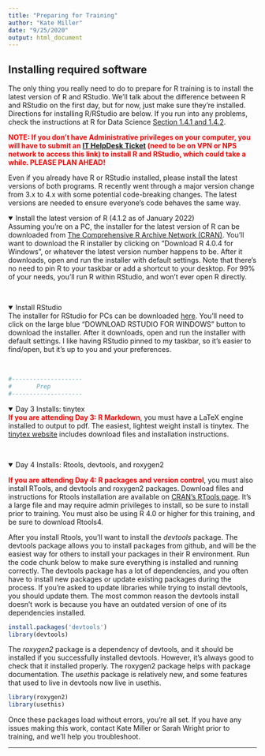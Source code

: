 ```yaml
---
title: "Preparing for Training"
author: "Kate Miller"
date: "9/25/2020"
output: html_document
---
```

<h2>Installing required software</h2>
The only thing you really need to do to prepare for R training is to install the latest version of R and RStudio. We'll talk about the difference between R and RStudio on the first day, but for now, just make sure they're installed. Directions for installing R/RStudio are below. If you run into any problems, check the instructions at R for Data Science <a href="https://r4ds.had.co.nz/introduction.html#prerequisites">Section 1.4.1 and 1.4.2</a>. 

<b style="color:red">NOTE: If you don't have Administrative privileges on your computer, you will have to submit an <a href="https://npshelpdesk.nps.gov/">IT HelpDesk Ticket</a> (need to be on VPN or NPS network to access this link) to install R and RStudio, which could take a while. PLEASE PLAN AHEAD!</b>  

Even if you already have R or RStudio installed, please install the latest versions of both programs. R recently went through a major version change from 3.x to 4.x with some potential code-breaking changes. The latest versions are needed to ensure everyone's code behaves the same way. 

<details open><summary class='drop'>Install the latest version of R (4.1.2 as of January 2022)</summary>
Assuming you're on a PC, the installer for the latest version of R can be downloaded from <a href="https://cran.r-project.org/bin/windows/base/">The Comprehensive R Archive Network (CRAN)</a>. You'll want to download the R installer by clicking on "Download R 4.0.4 for Windows", or whatever the latest version number happens to be. After it downloads, open and run the installer with default settings. Note that there's no need to pin R to your taskbar or add a shortcut to your desktop. For 99% of your needs, you'll run R within RStudio, and won't ever open R directly.
</details>
<br>

<details open><summary class='drop'>Install RStudio</summary>
The installer for RStudio for PCs can be downloaded <a href="https://rstudio.com/products/rstudio/download/#download">here</a>. You'll need to click on the large blue "DOWNLOAD RSTUDIO FOR WINDOWS" button to download the installer. After it downloads, open and run the installer with default settings. I like having RStudio pinned to my taskbar, so it's easier to find/open, but it's up to you and your preferences.
</details>
<br>

```r
#--------------------
#       Prep
#--------------------
```
<details open><summary class='drop'>Day 3 Installs: tinytex</summary>

<b style="color:red">If you are attending Day 3: R Markdown</b>, you must have a LaTeX engine installed to output to pdf. The easiest, lightest weight install is tinytex. The <a href="https://yihui.org/tinytex/">tinytex website</a> includes download files and installation instructions.    
</details>
<br>

<details open><summary class='drop'>Day 4 Installs: Rtools, devtools, and roxygen2</summary>

<b style="color:red">If you are attending Day 4: R packages and version control</b>, you must also install RTools, and devtools and roxygen2 packages.</b> Download files and instructions for Rtools installation are available on <a href="https://cran.r-project.org/bin/windows/Rtools/rtools40.html">CRAN's RTools page</a>. It's a large file and may require admin privileges to install, so be sure to install prior to training. You must also be using R 4.0 or higher for this training, and be sure to download Rtools4.  

After you install Rtools, you'll want to install the <i>devtools</i> package. The devtools package allows you to install packages from github, and will be the easiest way for others to install your packages in their R environment. Run the code chunk below to make sure everything is installed and running correctly. The devtools package has a lot of dependencies, and you often have to install new packages or update existing packages during the process. If you're asked to update libraries while trying to install devtools, you should update them. The most common reason the devtools install doesn't work is because you have an outdated version of one of its dependencies installed. 

```r
install.packages('devtools')
library(devtools)
```

The <i>roxygen2</i> package is a dependency of devtools, and it should be installed if you successfully installed devtools. However, it's always good to check that it installed properly. The roxygen2 package helps with package documentation. The <i>usethis</i> package is relatively new, and some features that used to live in devtools now live in usethis.  

```r
library(roxygen2)
library(usethis)
```

Once these packages load without errors, you're all set. If you have any issues making this work, contact Kate Miller or Sarah Wright prior to training, and we'll help you troubleshoot.


</details>


<hr>

